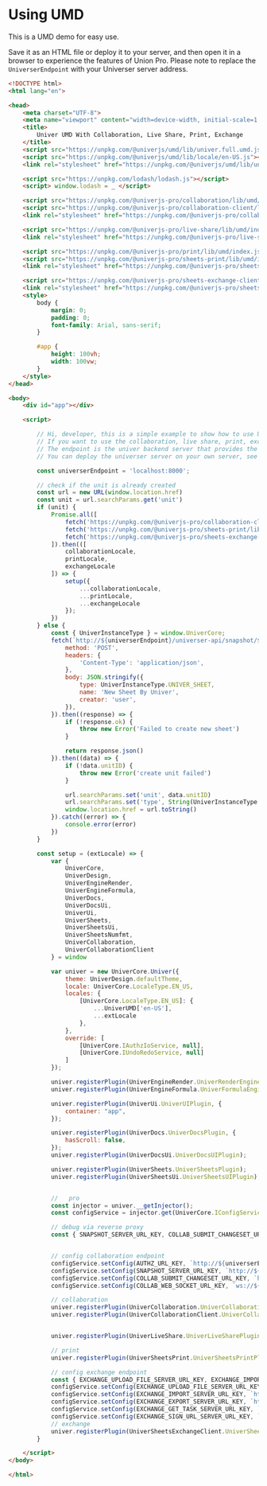 # Using UMD

This is a UMD demo for easy use.

Save it as an HTML file or deploy it to your server, and then open it in a browser to experience the features of Union Pro. Please note to replace the `UniverserEndpoint` with your Universer server address.

```html
<!DOCTYPE html>
<html lang="en">

<head>
    <meta charset="UTF-8">
    <meta name="viewport" content="width=device-width, initial-scale=1.0">
    <title>
        Univer UMD With Collaboration, Live Share, Print, Exchange
    </title>
    <script src="https://unpkg.com/@univerjs/umd/lib/univer.full.umd.js"></script>
    <script src="https://unpkg.com/@univerjs/umd/lib/locale/en-US.js"></script>
    <link rel="stylesheet" href="https://unpkg.com/@univerjs/umd/lib/univer.css">

    <script src="https://unpkg.com/lodash/lodash.js"></script>
    <script> window.lodash = _ </script>

    <script src="https://unpkg.com/@univerjs-pro/collaboration/lib/umd/index.js"></script>
    <script src="https://unpkg.com/@univerjs-pro/collaboration-client/lib/umd/index.js"></script>
    <link rel="stylesheet" href="https://unpkg.com/@univerjs-pro/collaboration-client/lib/index.css">

    <script src="https://unpkg.com/@univerjs-pro/live-share/lib/umd/index.js"></script>
    <link rel="stylesheet" href="https://unpkg.com/@univerjs-pro/live-share/lib/index.css">

    <script src="https://unpkg.com/@univerjs-pro/print/lib/umd/index.js"></script>
    <script src="https://unpkg.com/@univerjs-pro/sheets-print/lib/umd/index.js"></script>
    <link rel="stylesheet" href="https://unpkg.com/@univerjs-pro/sheets-print/lib/index.css">

    <script src="https://unpkg.com/@univerjs-pro/sheets-exchange-client/lib/umd/index.js"></script>
    <link rel="stylesheet" href="https://unpkg.com/@univerjs-pro/sheets-exchange-client/lib/index.css">
    <style>
        body {
            margin: 0;
            padding: 0;
            font-family: Arial, sans-serif;
        }

        #app {
            height: 100vh;
            width: 100vw;
        }
    </style>
</head>

<body>
    <div id="app"></div>

    <script>

        // Hi, developer, this is a simple example to show how to use Univer UMD with collaboration, live share, print, exchange
        // If you want to use the collaboration, live share, print, exchange, you need to config the endpoint
        // The endpoint is the univer backend server that provides the collaboration, live share, print, exchange service
        // You can deploy the universer server on your own server, see the deployment guide: https://univer.ai/pro/guides/sheet/deployment/docker

        const universerEndpoint = 'localhost:8000';

        // check if the unit is already created
        const url = new URL(window.location.href)
        const unit = url.searchParams.get('unit')
        if (unit) {
            Promise.all([
                fetch('https://unpkg.com/@univerjs-pro/collaboration-client/lib/locale/en-US.json').then(res => res.json()),
                fetch('https://unpkg.com/@univerjs-pro/sheets-print/lib/locale/en-US.json').then(res => res.json()),
                fetch('https://unpkg.com/@univerjs-pro/sheets-exchange-client/lib/locale/en-US.json').then(res => res.json())
            ]).then(([
                collaborationLocale,
                printLocale,
                exchangeLocale
            ]) => {
                setup({
                    ...collaborationLocale,
                    ...printLocale,
                    ...exchangeLocale
                });
            })
        } else {
            const { UniverInstanceType } = window.UniverCore;
            fetch(`http://${universerEndpoint}/universer-api/snapshot/${UniverInstanceType.UNIVER_SHEET}/unit/-/create`, {
                method: 'POST',
                headers: {
                    'Content-Type': 'application/json',
                },
                body: JSON.stringify({
                    type: UniverInstanceType.UNIVER_SHEET,
                    name: 'New Sheet By Univer',
                    creator: 'user',
                }),
            }).then((response) => {
                if (!response.ok) {
                    throw new Error('Failed to create new sheet')
                }

                return response.json()
            }).then((data) => {
                if (!data.unitID) {
                    throw new Error('create unit failed')
                }

                url.searchParams.set('unit', data.unitID)
                url.searchParams.set('type', String(UniverInstanceType.UNIVER_SHEET))
                window.location.href = url.toString()
            }).catch((error) => {
                console.error(error)
            })
        }

        const setup = (extLocale) => {
            var {
                UniverCore,
                UniverDesign,
                UniverEngineRender,
                UniverEngineFormula,
                UniverDocs,
                UniverDocsUi,
                UniverUi,
                UniverSheets,
                UniverSheetsUi,
                UniverSheetsNumfmt,
                UniverCollaboration,
                UniverCollaborationClient
            } = window

            var univer = new UniverCore.Univer({
                theme: UniverDesign.defaultTheme,
                locale: UniverCore.LocaleType.EN_US,
                locales: {
                    [UniverCore.LocaleType.EN_US]: {
                        ...UniverUMD['en-US'],
                        ...extLocale
                    },
                },
                override: [
                    [UniverCore.IAuthzIoService, null],
                    [UniverCore.IUndoRedoService, null]
                ]
            });

            univer.registerPlugin(UniverEngineRender.UniverRenderEnginePlugin);
            univer.registerPlugin(UniverEngineFormula.UniverFormulaEnginePlugin);

            univer.registerPlugin(UniverUi.UniverUIPlugin, {
                container: "app",
            });

            univer.registerPlugin(UniverDocs.UniverDocsPlugin, {
                hasScroll: false,
            });
            univer.registerPlugin(UniverDocsUi.UniverDocsUIPlugin);

            univer.registerPlugin(UniverSheets.UniverSheetsPlugin);
            univer.registerPlugin(UniverSheetsUi.UniverSheetsUIPlugin);


            //   pro
            const injector = univer.__getInjector();
            const configService = injector.get(UniverCore.IConfigService);

            // debug via reverse proxy
            const { SNAPSHOT_SERVER_URL_KEY, COLLAB_SUBMIT_CHANGESET_URL_KEY, COLLAB_WEB_SOCKET_URL_KEY, AUTHZ_URL_KEY } = UniverCollaborationClient;


            // config collaboration endpoint
            configService.setConfig(AUTHZ_URL_KEY, `http://${universerEndpoint}/universer-api/authz`);
            configService.setConfig(SNAPSHOT_SERVER_URL_KEY, `http://${universerEndpoint}/universer-api/snapshot`);
            configService.setConfig(COLLAB_SUBMIT_CHANGESET_URL_KEY, `http://${universerEndpoint}/universer-api/comb`);
            configService.setConfig(COLLAB_WEB_SOCKET_URL_KEY, `ws://${universerEndpoint}/universer-api/comb/connect`);

            // collaboration
            univer.registerPlugin(UniverCollaboration.UniverCollaborationPlugin);
            univer.registerPlugin(UniverCollaborationClient.UniverCollaborationClientPlugin);


            univer.registerPlugin(UniverLiveShare.UniverLiveSharePlugin)

            // print
            univer.registerPlugin(UniverSheetsPrint.UniverSheetsPrintPlugin)

            // config exchange endpoint
            const { EXCHANGE_UPLOAD_FILE_SERVER_URL_KEY, EXCHANGE_IMPORT_SERVER_URL_KEY, EXCHANGE_EXPORT_SERVER_URL_KEY, EXCHANGE_GET_TASK_SERVER_URL_KEY, EXCHANGE_SIGN_URL_SERVER_URL_KEY } = UniverSheetsExchangeClient;
            configService.setConfig(EXCHANGE_UPLOAD_FILE_SERVER_URL_KEY, `http://${universerEndpoint}/universer-api/stream/file/upload`);
            configService.setConfig(EXCHANGE_IMPORT_SERVER_URL_KEY, `http://${universerEndpoint}/universer-api/exchange/{type}/import`);
            configService.setConfig(EXCHANGE_EXPORT_SERVER_URL_KEY, `http://${universerEndpoint}/universer-api/exchange/{type}/export`);
            configService.setConfig(EXCHANGE_GET_TASK_SERVER_URL_KEY, `http://${universerEndpoint}/universer-api/exchange/task/{taskID}`);
            configService.setConfig(EXCHANGE_SIGN_URL_SERVER_URL_KEY, `http://${universerEndpoint}/universer-api/file/{fileID}/sign-url`);
            // exchange
            univer.registerPlugin(UniverSheetsExchangeClient.UniverSheetsExchangeClientPlugin)
        }

    </script>
</body>

</html>
```
